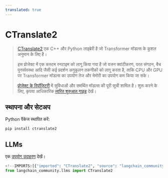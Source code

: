 ```yaml
---
translated: true
---
```


# CTranslate2

>[CTranslate2](https://opennmt.net/CTranslate2/quickstart.html) एक C++ और Python लाइब्रेरी है
> जो Transformer मॉडल्स के कुशल अनुमान के लिए है।
>
>इस प्रोजेक्ट में एक कस्टम रनटाइम को लागू किया गया है जो वजन क्वांटीकरण, परत संगठन, बैच पुनर्व्यवस्था आदि जैसी कई प्रदर्शन अनुकूलन तकनीकों को लागू करता है,
> ताकि CPU और GPU पर Transformer मॉडल्स का उपयोग तेज और मेमोरी का उपयोग कम किया जा सके।
>
>[प्रोजेक्ट के रिपॉजिटरी](https://opennmt.net/CTranslate2/guides/transformers.html) में सुविधाओं और समर्थित मॉडल्स की पूरी सूची शामिल है।
> शुरू करने के लिए, कृपया आधिकारिक [त्वरित शुरुआत गाइड](https://opennmt.net/CTranslate2/quickstart.html) देखें।

## स्थापना और सेटअप

Python पैकेज स्थापित करें:

```bash
pip install ctranslate2
```

## LLMs

एक [उपयोग उदाहरण](/docs/integrations/llms/ctranslate2) देखें।

```python
<!--IMPORTS:[{"imported": "CTranslate2", "source": "langchain_community.llms", "docs": "https://api.python.langchain.com/en/latest/llms/langchain_community.llms.ctranslate2.CTranslate2.html", "title": "CTranslate2"}]-->
from langchain_community.llms import CTranslate2
```
